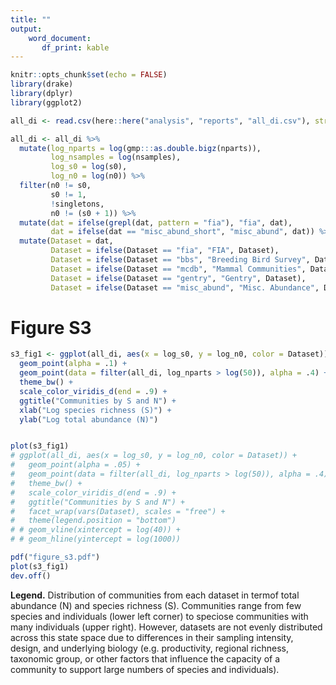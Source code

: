 ```yaml
---
title: ""
output: 
    word_document:
       df_print: kable
---
```


```r
knitr::opts_chunk$set(echo = FALSE)
library(drake)
library(dplyr)
library(ggplot2)

all_di <- read.csv(here::here("analysis", "reports", "all_di.csv"), stringsAsFactors = F)

all_di <- all_di %>%
  mutate(log_nparts = log(gmp:::as.double.bigz(nparts)),
         log_nsamples = log(nsamples),
         log_s0 = log(s0),
         log_n0 = log(n0)) %>%
  filter(n0 != s0,
         s0 != 1,
         !singletons,
         n0 != (s0 + 1)) %>%
  mutate(dat = ifelse(grepl(dat, pattern = "fia"), "fia", dat),
         dat = ifelse(dat == "misc_abund_short", "misc_abund", dat)) %>%
  mutate(Dataset = dat,
         Dataset = ifelse(Dataset == "fia", "FIA", Dataset),
         Dataset = ifelse(Dataset == "bbs", "Breeding Bird Survey", Dataset),
         Dataset = ifelse(Dataset == "mcdb", "Mammal Communities", Dataset),
         Dataset = ifelse(Dataset == "gentry", "Gentry", Dataset),
         Dataset = ifelse(Dataset == "misc_abund", "Misc. Abundance", Dataset))

```


# Figure S3

```r

s3_fig1 <- ggplot(all_di, aes(x = log_s0, y = log_n0, color = Dataset)) +
  geom_point(alpha = .1) +
  geom_point(data = filter(all_di, log_nparts > log(50)), alpha = .4) +
  theme_bw() +
  scale_color_viridis_d(end = .9) +
  ggtitle("Communities by S and N") +
  xlab("Log species richness (S)") +
  ylab("Log total abundance (N)") 


plot(s3_fig1)
# ggplot(all_di, aes(x = log_s0, y = log_n0, color = Dataset)) +
#   geom_point(alpha = .05) +
#   geom_point(data = filter(all_di, log_nparts > log(50)), alpha = .4) +
#   theme_bw() +
#   scale_color_viridis_d(end = .9) +
#   ggtitle("Communities by S and N") +
#   facet_wrap(vars(Dataset), scales = "free") +
#   theme(legend.position = "bottom")
# # geom_vline(xintercept = log(40)) +
# # geom_hline(yintercept = log(1000))

pdf("figure_s3.pdf")
plot(s3_fig1)
dev.off()
```

**Legend.** Distribution of communities from each dataset in termof total abundance (N) and species richness (S). Communities range from few species and individuals (lower left corner) to speciose communities with many individuals (upper right). However, datasets are not evenly distributed across this state space due to differences in their sampling intensity, design, and underlying biology (e.g. productivity, regional richness, taxonomic group, or other factors that influence the capacity of a community to support large numbers of species and individuals).
